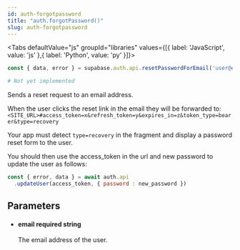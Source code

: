 ```yaml
---
id: auth-forgotpassword
title: "auth.forgotPassword()"
slug: auth-forgotpassword
---
```



<Tabs
  defaultValue="js"
  groupId="libraries"
  values={[{ label: 'JavaScript', value: 'js' },{ label: 'Python', value: 'py' }]}>

<TabItem value="js">

```js
const { data, error } = supabase.auth.api.resetPasswordForEmail('user@email.com')
```


</TabItem>
<TabItem value="py">

```py
# Not yet implemented
```


</TabItem>

</Tabs>

Sends a reset request to an email address.

When the user clicks the reset link in the email they will be forwarded to:
`<SITE_URL>#access_token=x&refresh_token=y&expires_in=z&token_type=bearer&type=recovery`

Your app must detect `type=recovery` in the fragment and display a password reset form to the user.

You should then use the access_token in the url and new password to update the user as follows:

```js
const { error, data } = await auth.api
  .updateUser(access_token, { password : new_password })
```



## Parameters


<ul className="method-list-group">
  
<li className="method-list-item">
  <h4 className="method-list-item-label">
    <span className="method-list-item-label-name">
      email
    </span>
    <span className="method-list-item-label-badge required">
      required
    </span>
    <span className="method-list-item-validation">
      string
    </span>
  </h4>
  <div class="method-list-item-description">

The email address of the user.
  
  </div>
  
</li>

</ul>